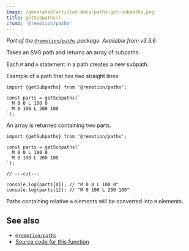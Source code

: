 ```yaml
---
image: /generated/articles-docs-paths-get-subpaths.png
title: getSubpaths()
crumb: '@remotion/paths'
---
```


_Part of the [`@remotion/paths`](/docs/paths) package. Available from v3.3.6_

Takes an SVG path and returns an array of subpaths.

Each `M` and `m` statement in a path creates a new subpath.

Example of a path that has two straight lines:

```tsx twoslash
import {getSubpaths} from '@remotion/paths';

const parts = getSubpaths(`
  M 0 0 L 100 0
  M 0 100 L 200 100
`);
```

An array is returned containing two parts.

```tsx twoslash
import {getSubpaths} from '@remotion/paths';

const parts = getSubpaths(`
  M 0 0 L 100 0
  M 0 100 L 200 100
`);

// ---cut---

console.log(parts[0]); // "M 0 0 L 100 0"
console.log(parts[1]); // "M 0 100 L 200 100"
```

Paths containing relative `m` elements will be converted into `M` elements.

## See also

- [`@remotion/paths`](/docs/paths)
- [Source code for this function](https://github.com/remotion-dev/remotion/blob/main/packages/paths/src/get-subpaths.ts)
